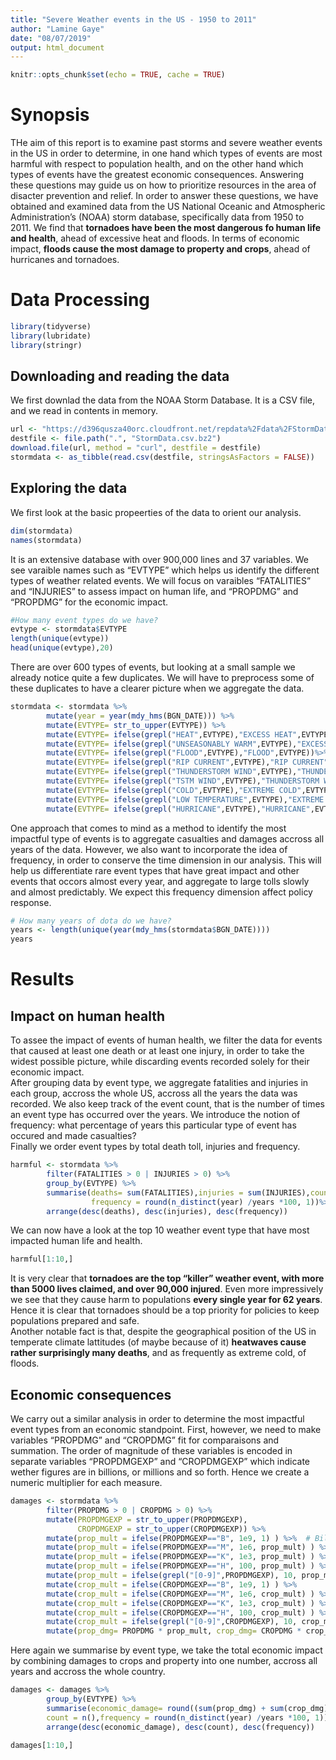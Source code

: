 ```yaml
---
title: "Severe Weather events in the US - 1950 to 2011"
author: "Lamine Gaye"
date: "08/07/2019"
output: html_document
---
```


```r
knitr::opts_chunk$set(echo = TRUE, cache = TRUE)
```


# Synopsis
THe aim of this report is to examine past storms and severe weather events in the US in order to determine, in one hand which types of events are most harmful with respect to population health, and on the other hand which types of events have the greatest economic consequences. Answering these questions may guide us on how to prioritize resources in the area of disacter prevention and relief. 
In order to answer these questions, we have obtained and examined data from the US National Oceanic and Atmospheric Administration's (NOAA) storm database, specifically data from 1950 to 2011. 
We find that **tornadoes have been the most dangerous fo human life and health**, ahead of  excessive heat and floods. In terms of economic impact, **floods cause the most damage to property and crops**, ahead of hurricanes and tornadoes. 

# Data Processing 
```r
library(tidyverse)
library(lubridate)
library(stringr)
```

## Downloading and reading the data
We first downlad the data from the NOAA Storm Database. It is a CSV file, and we read in contents in memory. 

```r
url <- "https://d396qusza40orc.cloudfront.net/repdata%2Fdata%2FStormData.csv.bz2"
destfile <- file.path(".", "StormData.csv.bz2")
download.file(url, method = "curl", destfile = destfile)
stormdata <- as_tibble(read.csv(destfile, stringsAsFactors = FALSE))
```

## Exploring the data
We first look at the basic propeerties of the data to orient our analysis. 
```r
dim(stormdata)
names(stormdata)
```
It is an extensive database with over 900,000 lines and 37 variables. We see varaible names such as "EVTYPE" which helps us identify the different types of weather related events. We will focus on varaibles "FATALITIES" and "INJURIES" to assess impact on human life, and "PROPDMG" and "PROPDMG" for the economic impact. 

```r
#How many event types do we have?
evtype <- stormdata$EVTYPE
length(unique(evtype))
head(unique(evtype),20)

```
There are over 600 types of events, but looking at a small sample we already  notice quite a  few duplicates. We will have to preprocess some of these duplicates to have a clearer picture when we aggregate the data.  

```r
stormdata <- stormdata %>% 
        mutate(year = year(mdy_hms(BGN_DATE))) %>%
        mutate(EVTYPE= str_to_upper(EVTYPE)) %>%
        mutate(EVTYPE= ifelse(grepl("HEAT",EVTYPE),"EXCESS HEAT",EVTYPE))%>%
        mutate(EVTYPE= ifelse(grepl("UNSEASONABLY WARM",EVTYPE),"EXCESS HEAT",EVTYPE))%>%
        mutate(EVTYPE= ifelse(grepl("FLOOD",EVTYPE),"FLOOD",EVTYPE))%>%
        mutate(EVTYPE= ifelse(grepl("RIP CURRENT",EVTYPE),"RIP CURRENT",EVTYPE))%>%
        mutate(EVTYPE= ifelse(grepl("THUNDERSTORM WIND",EVTYPE),"THUNDERSTORM WIND",EVTYPE))%>%
        mutate(EVTYPE= ifelse(grepl("TSTM WIND",EVTYPE),"THUNDERSTORM WIND",EVTYPE))%>%
        mutate(EVTYPE= ifelse(grepl("COLD",EVTYPE),"EXTREME COLD",EVTYPE))%>%
        mutate(EVTYPE= ifelse(grepl("LOW TEMPERATURE",EVTYPE),"EXTREME COLD",EVTYPE))%>%
        mutate(EVTYPE= ifelse(grepl("HURRICANE",EVTYPE),"HURRICANE",EVTYPE))
```


One approach that comes to mind as a method to identify the most impactful type of events is to aggregate casualties and damages accross all years of the data. However, we also want to incorporate the idea of frequency, in order to conserve the time dimension in our analysis. This will help us differentiate rare event types that have great impact and other events that occors almost every year, and aggregate to large tolls slowly and almost predictably. We expect this frequency dimension affect policy response.  


```r
# How many years of dota do we have?
years <- length(unique(year(mdy_hms(stormdata$BGN_DATE))))
years
```


# Results
## Impact on human health 

To assee the impact of events of human health, we filter the data for events that caused at least one death or at least one injury, in order to take the widest possible picture, while discarding events recorded solely for their economic impact.  
After grouping data by event type, we aggregate fatalities and injuries in each group, accross the whole US, accross all the years the data was recorded.  We also keep track of the event count, that is the number of times an event type has  occurred over the years. We introduce the notion of frequency: what percentage of years this particular type of event has occured and made casualties?  
Finally we order event types by total death toll, injuries and frequency. 

```r
harmful <- stormdata %>% 
        filter(FATALITIES > 0 | INJURIES > 0) %>%
        group_by(EVTYPE) %>%
        summarise(deaths= sum(FATALITIES),injuries = sum(INJURIES),count = n(),
                  frequency = round(n_distinct(year) /years *100, 1))%>%
        arrange(desc(deaths), desc(injuries), desc(frequency))
```
We can now have a look at the top 10 weather event type that have most impacted human life and health.

```r

harmful[1:10,]

```
It is very clear that **tornadoes are the top "killer" weather event, with more than 5000 lives claimed, and over 90,000 injured**. Even more impressively we see that they cause harm to populations **every single year for 62 years**. Hence it is clear that tornadoes should be a top priority for policies to keep populations prepared and safe.   
Another notable fact is that, despite the geographical position of the US in temperate climate lattitudes (of maybe because of it) **heatwaves cause rather surprisingly many deaths**, and as frequently as extreme cold, of floods.

## Economic consequences
We carry out a similar analysis in order to determine the most impactful event types from an economic standpoint. 
First, however, we need to make variables "PROPDMG" and "CROPDMG" fit for comparaisons and summation. The order of magnitude of these variables is encoded in separate variables "PROPDMGEXP" and "CROPDMGEXP" which indicate wether figures are in billions, or millions and so forth. Hence we create a numeric multiplier for each measure.   

```r
damages <- stormdata %>% 
        filter(PROPDMG > 0 | CROPDMG > 0) %>%
        mutate(PROPDMGEXP = str_to_upper(PROPDMGEXP),
               CROPDMGEXP = str_to_upper(CROPDMGEXP)) %>%
        mutate(prop_mult = ifelse(PROPDMGEXP=="B", 1e9, 1) ) %>%  # Billions
        mutate(prop_mult = ifelse(PROPDMGEXP=="M", 1e6, prop_mult) ) %>% # Millions
        mutate(prop_mult = ifelse(PROPDMGEXP=="K", 1e3, prop_mult) ) %>% # Thousands
        mutate(prop_mult = ifelse(PROPDMGEXP=="H", 100, prop_mult) ) %>%
        mutate(prop_mult = ifelse(grepl("[0-9]",PROPDMGEXP), 10, prop_mult) ) %>%
        mutate(crop_mult = ifelse(CROPDMGEXP=="B", 1e9, 1) ) %>%
        mutate(crop_mult = ifelse(CROPDMGEXP=="M", 1e6, crop_mult) ) %>%
        mutate(crop_mult = ifelse(CROPDMGEXP=="K", 1e3, crop_mult) ) %>%
        mutate(crop_mult = ifelse(CROPDMGEXP=="H", 100, crop_mult) ) %>%
        mutate(crop_mult = ifelse(grepl("[0-9]",CROPDMGEXP), 10, crop_mult) ) %>%
        mutate(prop_dmg= PROPDMG * prop_mult, crop_dmg= CROPDMG * crop_mult)
```

Here again we summarise by event type, we take the total economic impact by combining damages to crops and property into one number, accross all years and accross the whole country. 

```r
damages <- damages %>% 
        group_by(EVTYPE) %>%
        summarise(economic_damage= round((sum(prop_dmg) + sum(crop_dmg))/1e9,1) ,
        count = n(),frequency = round(n_distinct(year) /years *100, 1)) %>%
        arrange(desc(economic_damage), desc(count), desc(frequency))
```

```r
damages[1:10,]
```


```r

```